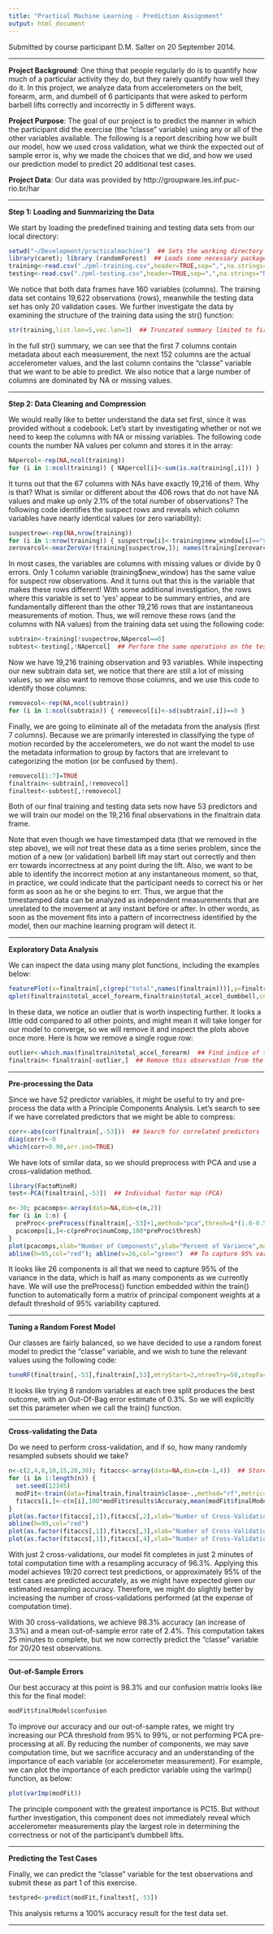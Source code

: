 ```yaml
---
title: "Practical Machine Learning - Prediction Assignment"
output: html_document
---
```


Submitted by course participant D.M. Salter on 20 September 2014.

<hr>

**Project Background**: One thing that people regularly do is to quantify how much of a particular activity they do, but they rarely quantify how well they do it. In this project, we analyze data from accelerometers on the belt, forearm, arm, and dumbell of 6 participants that were asked to perform barbell lifts correctly and incorrectly in 5 different ways. 

**Project Purpose**: The goal of our project is to predict the manner in which the participant did the exercise (the "classe" variable) using any or all of the other variables available. The following is a report describing how we built our model, how we used cross validation, what we think the expected out of sample error is, why we made the choices that we did, and how we used our prediction model to predict 20 additional test cases. 

**Project Data**: Our data was provided by http://groupware.les.inf.puc-rio.br/har

<hr>

**Step 1: Loading and Summarizing the Data**

We start by loading the predefined training and testing data sets from our local directory:

```r
setwd("~/Development/practicalmachine")  ## Sets the working directory
library(caret); library (randomForest)  ## Loads some necessary packages
training<-read.csv("./pml-training.csv",header=TRUE,sep=",",na.strings="NA")  ## Reads in the training data set
testing<-read.csv("./pml-testing.csv",header=TRUE,sep=",",na.strings="NA")  ## Reads in the testing data set
```

We notice that both data frames have 160 variables (columns). The training data set contains 19,622 observations (rows), meanwhile the testing data set has only 20 validation cases. We further investigate the data by examining the structure of the training data using the str() function:

```r
str(training,list.len=5,vec.len=3)  ## Truncated summary limited to first 5 columns of the training data frame
```
In the full str() summary, we can see that the first 7 columns contain metadata about each measurement, the next 152 columns are the actual accelerometer values, and the last column contains the "classe" variable that we want to be able to predict. We also notice that a large number of columns are dominated by NA or missing values.

<hr>

**Step 2: Data Cleaning and Compression**

We would really like to better understand the data set first, since it was provided without a codebook. Let's start by investigating whether or not we need to keep the columns with NA or missing variables. The following code counts the number NA values per column and stores it in the array:

```r
NApercol<-rep(NA,ncol(training))
for (i in 1:ncol(training)) { NApercol[i]<-sum(is.na(training[,i])) }
```

It turns out that the 67 columns with NAs have exactly 19,216 of them. Why is that? What is similar or different about the 406 rows that do not have NA values and make up only 2.1% of the total number of observations? The following code identifies the suspect rows and reveals which column variables have nearly identical values (or zero variability):

```r
suspectrow<-rep(NA,nrow(training))
for (i in 1:nrow(training)) { suspectrow[i]<-training$new_window[i]=="yes" }
zerovarcol<-nearZeroVar(training[suspectrow,]); names(training[zerovarcol])
```

In most cases, the variables are columns with missing values or divide by 0 errors. Only 1 column variable (training$new_window) has the same value for suspect row observations. And it turns out that this is the variable that makes these rows different! With some additional investigation, the rows where this variable is set to 'yes' appear to be summary entries, and are fundamentally different than the other 19,216 rows that are instantaneous measurements of motion. Thus, we will remove these rows (and the columns with NA values) from the training data set using the following code:

```r
subtrain<-training[!suspectrow,NApercol==0]
subtest<-testing[,!NApercol]  ## Perform the same operations on the testing data set
```

Now we have 19,216 training observation and 93 variables. While inspecting our new subtrain data set, we notice that there are still a lot of missing values, so we also want to remove those columns, and we use this code to identify those columns:

```r
removecol<-rep(NA,ncol(subtrain))
for (i in 1:ncol(subtrain)) { removecol[i]<-sd(subtrain[,i])==0 }
```

Finally, we are going to eliminate all of the metadata from the analysis (first 7 columns). Because we are primarily interested in classifying the type of motion recorded by the accelerometers, we do not want the model to use the metadata information to group by factors that are irrelevant to categorizing the motion (or be confused by them).

```r
removecol[1:7]=TRUE
finaltrain<-subtrain[,!removecol]
finaltest<-subtest[,!removecol]
```

Both of our final training and testing data sets now have 53 predictors and we will train our model on the 19,216 final observations in the finaltrain data frame.

Note that even though we have timestamped data (that we removed in the step above), we will _not_ treat these data as a time series problem, since the motion of a new (or validation) barbell lift may start out correctly and then err towards incorrectness at any point during the lift. Also, we want to be able to identify the incorrect motion at any instantaneous moment, so that, in practice, we could indicate that the participant needs to correct his or her form as soon as he or she begins to err. Thus, we argue that the timestamped data can be analyzed as independent measurements that are unrelated to the movement at any instant before or after. In other words, as soon as the movement fits into a pattern of incorrectness identified by the model, then our machine learning program will detect it.

<hr>

**Exploratory Data Analysis**

We can inspect the data using many plot functions, including the examples below:

```r
featurePlot(x=finaltrain[,c(grep("total",names(finaltrain)))],y=finaltrain$classe,plot="pairs",main="Comparing Predictors")
qplot(finaltrain$total_accel_forearm,finaltrain$total_accel_dumbbell,colour=finaltrain$classe,main="Identifying Outliers")
```

In these data, we notice an outlier that is worth inspecting further. It looks a little odd compared to all other points, and might mean it will take longer for our model to converge, so we will remove it and inspect the plots above once more. Here is how we remove a single rogue row:

```r
outlier<-which.max(finaltrain$total_accel_forearm)  ## Find indice of the outlying point
finaltrain<-finaltrain[-outlier,]  ## Remove this observation from the training set
```

<hr>

**Pre-processing the Data**

Since we have 52 predictor variables, it might be useful to try and pre-process the data with a Principle Components Analysis. Let's search to see if we have correlated predictors that we might be able to compress:

```r
corr<-abs(cor(finaltrain[,-53]))  ## Search for correlated predictors
diag(corr)<-0
which(corr>0.90,arr.ind=TRUE)
```

We have lots of similar data, so we should preprocess with PCA and use a cross-validation method.

```r
library(FactoMineR)
test<-PCA(finaltrain[,-53])  ## Individual factor map (PCA)
```

```r
n<-30; pcacomps<-array(data=NA,dim=c(n,2))
for (i in 1:n) {
  preProc<-preProcess(finaltrain[,-53]+1,method="pca",thresh=i*(1.0-0.5)/(n+1)+0.5)
  pcacomps[i,]<-c(preProc$numComp,100*preProc$thresh)
}
plot(pcacomps,xlab="Number of Components",ylab="Percent of Variance",main="How many Principle Components are Necessary?")
abline(h=95,col="red"); abline(v=26,col="green")  ## To capture 95% variability (default)
```

It looks like 26 components is all that we need to capture 95% of the variance in the data, which is half as many components as we currently have. We will use the preProcess() function embedded within the train() function to automatically form a matrix of principal component weights at a default threshold of 95% variability captured.

<hr>

**Tuning a Random Forest Model**

Our classes are fairly balanced, so we have decided to use a random forest model to predict the "classe" variable, and we wish to tune the relevant values using the following code:

```r
tuneRF(finaltrain[,-53],finaltrain[,53],mtryStart=2,ntreeTry=50,stepFactor=2,improve=0.01,trace=TRUE,plot=TRUE,doBest=TRUE)
```

It looks like trying 8 random variables at each tree split produces the best outcome, with an Out-Of-Bag error estimate of 0.3%. So we will explicitly set this parameter when we call the train() function.

<hr>

**Cross-validating the Data**

Do we need to perform cross-validation, and if so, how many randomly resampled subsets should we take?

```r
n<-c(2,4,8,10,15,20,30); fitaccs<-array(data=NA,dim=c(n-1,4))  ## Store the fit accuracies for models with up to n cross-validations
for (i in 1:length(n)) {
  set.seed(12345)
  modFit<-train(data=finaltrain,finaltrain$classe~.,method="rf",metric="Accuracy",preProcess="pca",importance=TRUE,trControl=trainControl(method="cv",p=0.7,number=n[i]),tuneGrid=data.frame(.mtry=8))
  fitaccs[i,]<-c(n[i],100*modFit$results$Accuracy,mean(modFit$finalModel$err.rate),modFit$times$everything[[3]]/60)
}
plot(as.factor(fitaccs[,1]),fitaccs[,2],xlab="Number of Cross-Validations",ylab="Model Accuracy Percentage",ylim=c(95,100))
abline(h=99,col="red")
plot(as.factor(fitaccs[,1]),fitaccs[,3],xlab="Number of Cross-Validations",ylab="Mean Out-Of-Sample Error Rate")
plot(as.factor(fitaccs[,1]),fitaccs[,4],xlab="Number of Cross-Validations",ylab="Computation Time (in minutes)")
```

With just 2 cross-validations, our model fit completes in just 2 minutes of total computation time with a resampling accuracy of 96.3%. Applying this model achieves 19/20 correct test predictions, or approximately 95% of the test cases are predicted accurately, as we might have expected given our estimated resampling accuracy. Therefore, we might do slightly better by increasing the number of cross-validations performed (at the expense of computation time). 

With 30 cross-validations, we achieve 98.3% accuracy (an increase of 3.3%) and a mean out-of-sample error rate of 2.4%. This computation takes 25 minutes to complete, but we now correctly predict the "classe" variable for 20/20 test observations.

<hr>

**Out-of-Sample Errors**

Our best accuracy at this point is 98.3% and our confusion matrix looks like this for the final model:

```r
modFit$finalModel$confusion
````

To improve our accuracy and our out-of-sample rates, we might try increasing our PCA threshold from 95% to 99%, or not performing PCA pre-processing at all. By reducing the number of components, we may save computation time, but we sacrifice accuracy and an understanding of the importance of each variable (or accelerometer measurement). For example, we can plot the importance of each predictor variable using the varImp() function, as below:

```r
plot(varImp(modFit))
```

The principle component with the greatest importance is PC15. But without further investigation, this component does not immediately reveal which accelerometer measurements play the largest role in determining the correctness or not of the participant's dumbbell lifts.

<hr>

**Predicting the Test Cases**

Finally, we can predict the "classe" variable for the test observations and submit these as part 1 of this exercise.

```r
testpred<-predict(modFit,finaltest[,-53])
````

This analysis returns a 100% accuracy result for the test data set.

<hr>
